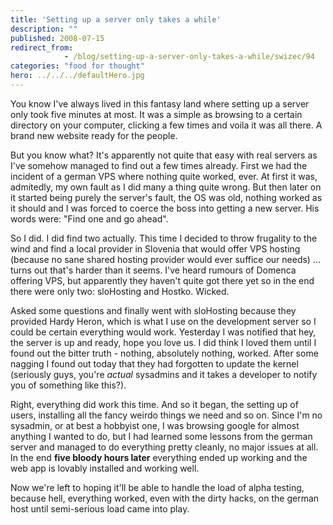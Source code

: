 ```yaml
---
title: 'Setting up a server only takes a while'
description: ""
published: 2008-07-15
redirect_from: 
            - /blog/setting-up-a-server-only-takes-a-while/swizec/94
categories: "food for thought"
hero: ../../../defaultHero.jpg
---
```


You know I've always lived in this fantasy land where setting up a server only took five minutes at most. It was a simple as browsing to a certain directory on your computer, clicking a few times and voila it was all there. A brand new website ready for the people.

But you know what? It's apparently not quite that easy with real servers as I've somehow managed to find out a few times already. First we had the incident of a german VPS where nothing quite worked, ever. At first it was, admitedly, my own fault as I did many a thing quite wrong. But then later on it started being purely the server's fault, the OS was old, nothing worked as it should and I was forced to coerce the boss into getting a new server. His words were: "Find one and go ahead".

So I did. I did find two actually. This time I decided to throw frugality to the wind and find a local provider in Slovenia that would offer VPS hosting (because no sane shared hosting provider would ever suffice our needs) ... turns out that's harder than it seems. I've heard rumours of Domenca offering VPS, but apparently they haven't quite got there yet so in the end there were only two: sloHosting and Hostko. Wicked.

Asked some questions and finally went with sloHosting because they provided Hardy Heron, which is what I use on the development server so I could be certain everything would work. Yesterday I was notified that hey, the server is up and ready, hope you love us. I did think I loved them until I found out the bitter truth - nothing, absolutely nothing, worked. After some nagging I found out today that they had forgotten to update the kernel (seriously guys, you're _actual_ sysadmins and it takes a developer to notify you of something like this?).

Right, everything did work this time. And so it began, the setting up of users, installing all the fancy weirdo things we need and so on. Since I'm no sysadmin, or at best a hobbyist one, I was browsing google for almost anything I wanted to do, but I had learned some lessons from the german server and managed to do everything pretty cleanly, no major issues at all. In the end **five bloody hours later** everything ended up working and the web app is lovably installed and working well.

Now we're left to hoping it'll be able to handle the load of alpha testing, because hell, everything worked, even with the dirty hacks, on the german host until semi-serious load came into play.
